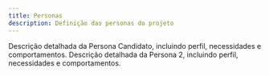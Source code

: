 ```yaml
---
title: Personas
description: Definição das personas do projeto
---
```


<Cards>
    <Card
        href="/docs/sprint-1/entendimento-do-usuario/personas/persona_candidato"
        title="Persona Candidato"
    >
        Descrição detalhada da Persona Candidato, incluindo perfil, necessidades e comportamentos.
    </Card>
    <Card
        href="/docs/sprint-1/entendimento-do-usuario/personas/persona-2"
        title="Persona 2"
    >
        Descrição detalhada da Persona 2, incluindo perfil, necessidades e comportamentos.
    </Card>
</Cards>
